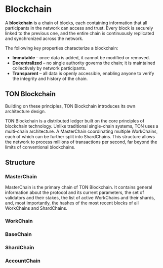 # Blockchain

A **blockchain** is a chain of blocks, each containing information that all participants in the network can access and trust. Every block is securely linked to the previous one, and the entire chain is continuously replicated and synchronized across the network.

The following key properties characterize a blockchain:

- **Immutable** – once data is added, it cannot be modified or removed.
- **Decentralized** – no single authority governs the chain; it is maintained collectively by network participants.
- **Transparent** – all data is openly accessible, enabling anyone to verify the integrity and history of the chain.

## TON Blockchain

Building on these principles, TON Blockchain introduces its own architecture design.

TON Blockchain is a distributed ledger built on the core principles of blockchain technology. Unlike traditional single-chain systems, TON uses a multi-chain architecture. A MasterChain coordinating multiple WorkChains, each of which can be further split into ShardChains. This structure allows the network to process millions of transactions per second, far beyond the limits of conventional blockchains.

## Structure

### MasterChain

MasterChain is the primary chain of TON Blockchain. It contains general information about the protocol and its current parameters, the set of validators and their stakes, the list of active WorkChains and their shards, and, most importantly, the hashes of the most recent blocks of all WorkChains and ShardChains.

### WorkChain



### BaseChain
### ShardChain
### AccountChain

